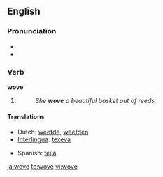 {{also|weaved}}
==English==

===Pronunciation===
* {{IPA|/'wəʊv/}}
* {{rhymes|əʊv}}

===Verb===
'''wove'''

# {{simple past of|[[weave#Etymology 1|weave]]}}
#: ''She '''wove''' a beautiful basket out of reeds.''

====Translations====
{{trans-top|simple past of ''to weave''}}
* Dutch: [[weefde]], [[weefden]]
* [[Interlingua]]: [[texeva]]
{{trans-mid}}
* Spanish: [[tejía]]
{{trans-bottom}}

[[ja:wove]]
[[te:wove]]
[[vi:wove]]